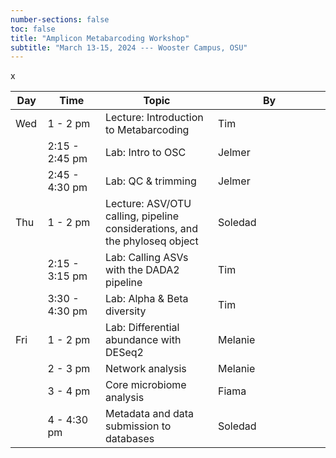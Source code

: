 ```yaml
---
number-sections: false
toc: false
title: "Amplicon Metabarcoding Workshop"
subtitle: "March 13-15, 2024 --- Wooster Campus, OSU"
---
```


x

| Day | Time           | Topic                                                                      | By      |
|--------|--------------|--------------------------|--------------------------|
| Wed | 1 - 2 pm       | Lecture: Introduction to Metabarcoding                                     | Tim     |
|     | 2:15 - 2:45 pm | Lab: Intro to OSC                                                          | Jelmer  |
|     | 2:45 - 4:30 pm | Lab: QC & trimming                                                         | Jelmer  |
| Thu | 1 - 2 pm       | Lecture: ASV/OTU calling, pipeline considerations, and the phyloseq object | Soledad |
|     | 2:15 - 3:15 pm | Lab: Calling ASVs with the DADA2 pipeline                                  | Tim     |
|     | 3:30 - 4:30 pm | Lab: Alpha & Beta diversity                                                | Tim     |
| Fri | 1 - 2 pm       | Lab: Differential abundance with DESeq2                                    | Melanie |
|     | 2 - 3 pm       | Network analysis                                                           | Melanie |
|     | 3 - 4 pm       | Core microbiome analysis                                                   | Fiama   |
|     | 4 - 4:30 pm    | Metadata and data submission to databases                                  | Soledad |
